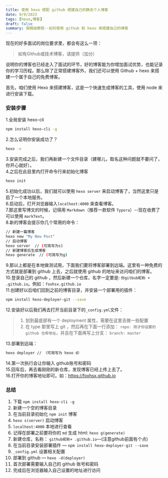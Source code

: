 ```yaml
---
title: 使用 hexo 搭配 github 搭建自己的静态个人博客
date: 9/9/2023
tags: [hexo,博客]
draft: false
summary: 保姆级教程--如何使用 github 和 hexo 来搭建自己的博客
---
```


现在的好多面试的岗位要求里，都会有这么一项：

> 如有Github或技术博客，请提供（加分）

说明你的博客也已经走入了面试的环节，好的博客能为你增加面试优势，也能记录你的学习历程。那么除了正常搭建博客外，我们还可以使用 Github + hexo 来搭建一个属于自己的免费博客。

首先，咱们使用 Hexo 来搭建博客，这是一个快速生成博客的工具，使用 node 来进行安装下载。

### 安装步骤

1.全局安装 hexo-cli

```bash
npm install hexo-cli -g
```

2.怎么证明你安装成功了？

```bash
hexo -v
```

3.安装完成之后，我们再新建一个文件目录（建哪儿，取名这种问题就不要问了，你开心就好）。\
4.之后在此目里内打开命令行来初始化博客

```bash
hexo init
```

5.初始化成功以后，我们就可以使用 `hexo server` 来启动博客了，当然这里只是启了一个本地服务。\
6.启动后，打开浏览器输入`localhost:4000` 来查看博客。\
7.那这里写博文的时候，记得用 `Markdown`（推荐一款软件 `Typora`）--现在收费了可以使用 `markText`。\
8.新的博客会提示你几个常用的命令：

```bash
// 新建一篇博客
hexo new "My New Post"
// 启动博客
hexo server  // (可简写为s)
// 新建博客后生成博客
hexo generate  // (可简写为g)
```

9.那以上都是在本地做测试用，下面我们要将博客部署到远端。这里有一种免费的方式就是部署到 github 上去，之后就使用 github 的地址来访问咱们的博客。\
10.登录自己的 github ，然后新建一个仓库，名字一定要是: `你gitbub昵称 + .github.io`。例如：`foxhsx.github.io`\
11.创建好以后咱们回到之前的博客目录，并安装一个部署用的插件：

```bash
npm install hexo-deployer-git --save
```

12.安装好以后我们再去打开当前目录下的`_config.yml`文件：

> 1.  划到最底部有一个 deployment 属性，需要在这里去做一些配置
> 2.  在 type 那里写上 git ，然后再在下面一行添加： `repo: 刚才你设置的 github 仓库地址`，并且在下面再写上分支： `branch: master`

13.部署到远端：

```bash
hexo deployer // （可简写为 hexo d）
```

14.第一次执行会让你输入 github账号和密码\
15.回车后，再去看刚刚的新仓库，发现博客已经上传上去了。\
16.打开你的博客地址即可。如：<https://foxhsx.github.io>

### 总结

1.  下载 `npm install hexo-cli -g`
2.  新建一个空的博客目录
3.  在当前目录初始化 `npm init` 博客
4.  `hexo s(server)` 启动博客
5.  `localhost:4000` 本地进行查看
6.  记得在部署之前要将你的 `md` 生成 html: `hexo g(generate)`
7.  新建仓库，名称： `github昵称+ .github.io`—(注意github前面有个点)
8.  在当前目录安装部署插件 — `npm install hexo-deployer-git --save`
9.  `_config.yml` 设置相关配置
10. 部署到 github — `hexo -d(deployer)`
11. 首次部署需要输入自己的 github 账号和密码
12. 完成后在浏览器输入自己设置的地址进行访问


